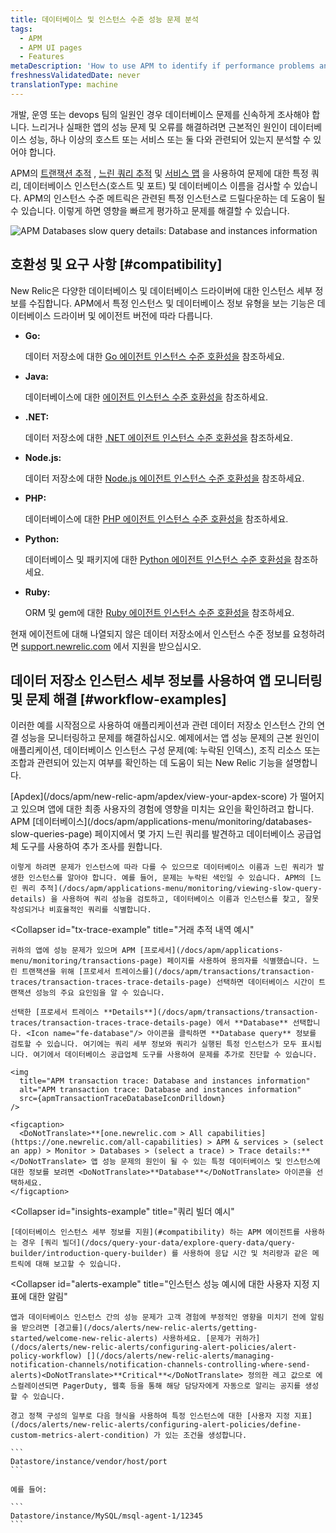 ```yaml
---
title: 데이터베이스 및 인스턴스 수준 성능 문제 분석
tags:
  - APM
  - APM UI pages
  - Features
metaDescription: 'How to use APM to identify if performance problems and errors are due to database performance, one or more hosts/instances or services, or both.'
freshnessValidatedDate: never
translationType: machine
---
```




개발, 운영 또는 devops 팀의 일원인 경우 데이터베이스 문제를 신속하게 조사해야 합니다. 느리거나 실패한 앱의 성능 문제 및 오류를 해결하려면 근본적인 원인이 데이터베이스 성능, 하나 이상의 호스트 또는 서비스 또는 둘 다와 관련되어 있는지 분석할 수 있어야 합니다.

APM의 [트랜잭션 추적](/docs/apm/transactions/transaction-traces/transaction-traces) , [느린 쿼리 추적](/docs/apm/applications-menu/monitoring/viewing-slow-query-details) 및 [서비스 맵](/docs/data-analysis/service-maps/get-started/service-maps-visualize-monitor-apps-entire-architecture) 을 사용하여 문제에 대한 특정 쿼리, 데이터베이스 인스턴스(호스트 및 포트) 및 데이터베이스 이름을 검사할 수 있습니다. APM의 인스턴스 수준 메트릭은 관련된 특정 인스턴스로 드릴다운하는 데 도움이 될 수 있습니다. 이렇게 하면 영향을 빠르게 평가하고 문제를 해결할 수 있습니다.

<img
  title="APM Databases slow query details: Database and instances information"
  alt="APM Databases slow query details: Database and instances information"
  src={apmDatabaseOverview}
/>

## 호환성 및 요구 사항 [#compatibility]

New Relic은 다양한 데이터베이스 및 데이터베이스 드라이버에 대한 인스턴스 세부 정보를 수집합니다. APM에서 특정 인스턴스 및 데이터베이스 정보 유형을 보는 기능은 데이터베이스 드라이버 및 에이전트 버전에 따라 다릅니다.

* <DoNotTranslate>**Go:**</DoNotTranslate>

  데이터 저장소에 대한 [Go 에이전트 인스턴스 수준 호환성을](/docs/agents/go-agent/get-started/go-agent-compatibility-requirements#datastores) 참조하세요.

* <DoNotTranslate>**Java:**</DoNotTranslate>

  데이터베이스에 대한 [에이전트 인스턴스 수준 호환성을](/docs/agents/java-agent/getting-started/compatibility-requirements-java-agent#instance-level-db) 참조하세요.

* <DoNotTranslate>**.NET:**</DoNotTranslate>

  데이터 저장소에 대한 [.NET 에이전트 인스턴스 수준 호환성을](/docs/agents/net-agent/getting-started/compatibility-requirements-net-agent#instance-details) 참조하세요.

* <DoNotTranslate>**Node.js:**</DoNotTranslate>

  데이터 저장소에 대한 [Node.js 에이전트 인스턴스 수준 호환성을](/docs/agents/nodejs-agent/getting-started/compatibility-requirements-nodejs-agent#instance-details) 참조하세요.

* <DoNotTranslate>**PHP:**</DoNotTranslate>

  데이터베이스에 대한 [PHP 에이전트 인스턴스 수준 호환성을](/docs/agents/php-agent/getting-started/php-agent-compatibility-requirements#instance-details) 참조하세요.

* <DoNotTranslate>**Python:**</DoNotTranslate>

  데이터베이스 및 패키지에 대한 [Python 에이전트 인스턴스 수준 호환성을](/docs/agents/python-agent/getting-started/instrumented-python-packages#instance-details) 참조하세요.

* <DoNotTranslate>**Ruby:**</DoNotTranslate>

  ORM 및 gem에 대한 [Ruby 에이전트 인스턴스 수준 호환성을](/docs/agents/ruby-agent/getting-started/ruby-agent-requirements-supported-frameworks#instance_details) 참조하세요.

현재 에이전트에 대해 나열되지 않은 데이터 저장소에서 인스턴스 수준 정보를 요청하려면 [support.newrelic.com](https://support.newrelic.com) 에서 지원을 받으십시오.

## 데이터 저장소 인스턴스 세부 정보를 사용하여 앱 모니터링 및 문제 해결 [#workflow-examples]

이러한 예를 시작점으로 사용하여 애플리케이션과 관련 데이터 저장소 인스턴스 간의 연결 성능을 모니터링하고 문제를 해결하십시오. 예제에서는 앱 성능 문제의 근본 원인이 애플리케이션, 데이터베이스 인스턴스 구성 문제(예: 누락된 인덱스), 조직 리소스 또는 조합과 관련되어 있는지 여부를 확인하는 데 도움이 되는 New Relic 기능을 설명합니다.

<CollapserGroup>
  <Collapser
    id="slow-sql-example"
    title="느린 쿼리 추적 세부정보 예시"
  >
    [Apdex](/docs/apm/new-relic-apm/apdex/view-your-apdex-score) 가 떨어지고 있으며 앱에 대한 최종 사용자의 경험에 영향을 미치는 요인을 확인하려고 합니다. APM [데이터베이스](/docs/apm/applications-menu/monitoring/databases-slow-queries-page) 페이지에서 몇 가지 느린 쿼리를 발견하고 데이터베이스 공급업체 도구를 사용하여 추가 조사를 원합니다.

    이렇게 하려면 문제가 인스턴스에 따라 다를 수 있으므로 데이터베이스 이름과 느린 쿼리가 발생한 인스턴스를 알아야 합니다. 예를 들어, 문제는 누락된 색인일 수 있습니다. APM의 [느린 쿼리 추적](/docs/apm/applications-menu/monitoring/viewing-slow-query-details) 을 사용하여 쿼리 성능을 검토하고, 데이터베이스 이름과 인스턴스를 찾고, 잘못 작성되거나 비효율적인 쿼리를 식별합니다.
  </Collapser>

  <Collapser
    id="tx-trace-example"
    title="거래 추적 내역 예시"
  >
    귀하의 앱에 성능 문제가 있으며 APM [프로세서](/docs/apm/applications-menu/monitoring/transactions-page) 페이지를 사용하여 용의자를 식별했습니다. 느린 트랜잭션을 위해 [프로세서 트레이스를](/docs/apm/transactions/transaction-traces/transaction-traces-trace-details-page) 선택하면 데이터베이스 시간이 트랜잭션 성능의 주요 요인임을 알 수 있습니다.

    선택한 [프로세서 트레이스 **Details**](/docs/apm/transactions/transaction-traces/transaction-traces-trace-details-page) 에서 **Database** 선택합니다. <Icon name="fe-database"/> 아이콘을 클릭하면 **Database query** 정보를 검토할 수 있습니다. 여기에는 쿼리 세부 정보와 쿼리가 실행된 특정 인스턴스가 모두 표시됩니다. 여기에서 데이터베이스 공급업체 도구를 사용하여 문제를 추가로 진단할 수 있습니다.

    <img
      title="APM transaction trace: Database and instances information"
      alt="APM transaction trace: Database and instances information"
      src={apmTransactionTraceDatabaseIconDrilldown}
    />

    <figcaption>
      <DoNotTranslate>**[one.newrelic.com > All capabilities](https://one.newrelic.com/all-capabilities) > APM & services > (select an app) > Monitor > Databases > (select a trace) > Trace details:**</DoNotTranslate> 앱 성능 문제의 원인이 될 수 있는 특정 데이터베이스 및 인스턴스에 대한 정보를 보려면 <DoNotTranslate>**Database**</DoNotTranslate> 아이콘을 선택하세요.
    </figcaption>
  </Collapser>

  <Collapser
    id="insights-example"
    title="쿼리 빌더 예시"
  >
    [데이터베이스 인스턴스 세부 정보를 지원](#compatibility) 하는 APM 에이전트를 사용하는 경우 [쿼리 빌더](/docs/query-your-data/explore-query-data/query-builder/introduction-query-builder) 를 사용하여 응답 시간 및 처리량과 같은 메트릭에 대해 보고할 수 있습니다.
  </Collapser>

  <Collapser
    id="alerts-example"
    title="인스턴스 성능 예시에 대한 사용자 지정 지표에 대한 알림"
  >
    앱과 데이터베이스 인스턴스 간의 성능 문제가 고객 경험에 부정적인 영향을 미치기 전에 알림을 받으려면 [경고를](/docs/alerts/new-relic-alerts/getting-started/welcome-new-relic-alerts) 사용하세요. [문제가 귀하가](/docs/alerts/new-relic-alerts/configuring-alert-policies/alert-policy-workflow) [](/docs/alerts/new-relic-alerts/managing-notification-channels/notification-channels-controlling-where-send-alerts)<DoNotTranslate>**Critical**</DoNotTranslate> 정의한 레고 값으로 에스컬레이션되면 PagerDuty, 웹훅 등을 통해 해당 담당자에게 자동으로 알리는 공지를 생성할 수 있습니다.

    경고 정책 구성의 일부로 다음 형식을 사용하여 특정 인스턴스에 대한 [사용자 지정 지표](/docs/alerts/new-relic-alerts/configuring-alert-policies/define-custom-metrics-alert-condition) 가 있는 조건을 생성합니다.

    ```
    Datastore/instance/vendor/host/port
    ```

    예를 들어:

    ```
    Datastore/instance/MySQL/msql-agent-1/12345
    ```
  </Collapser>
</CollapserGroup>